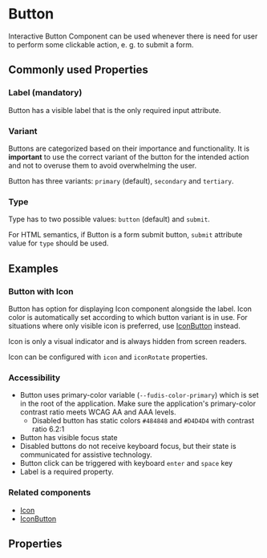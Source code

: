 
<Meta title="Components/Button" />

# Button

Interactive Button Component can be used whenever there is need for user to perform some clickable action, e. g. to submit a form.

## Commonly used Properties

### Label (mandatory)

Button has a visible label that is the only required input attribute.

### Variant

Buttons are categorized based on their importance and functionality. It is **important** to use the correct variant of the button for the intended action and not to overuse them to avoid overwhelming the user.

Button has three variants: `primary` (default), `secondary` and `tertiary`.

### Type

Type has to two possible values: `button` (default) and `submit`.

For HTML semantics, if Button is a form submit button, `submit` attribute value for `type` should be used.

## Examples

<Canvas of={ButtonStories.AllVariants} />

### Button with Icon

Button has option for displaying Icon component alongside the label. Icon color is automatically set according to which button variant is in use.
For situations where only visible icon is preferred, use [IconButton](/docs/components-iconbutton--documentation) instead.

Icon is only a visual indicator and is always hidden from screen readers.

Icon can be configured with `icon` and `iconRotate` properties.

<Canvas of={ButtonStories.WithIcon} />

### Accessibility

- Button uses primary-color variable (`--fudis-color-primary`) which is set in the root of the application. Make sure the application's primary-color contrast ratio meets WCAG AA and AAA levels.
  - Disabled button has static colors `#484848` and `#D4D4D4` with contrast ratio 6.2:1
- Button has visible focus state
- Disabled buttons do not receive keyboard focus, but their state is communicated for assistive technology.
- Button click can be triggered with keyboard <code>enter</code> and <code>space</code> key
- Label is a required property.

### Related components

- [Icon](/docs/components-icon--documentation)
- [IconButton](/docs/components-iconbutton--documentation)

## Properties

<ArgTypes of={ButtonComponent} exclude={buttonExclude} />
